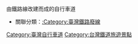 由鐵路線改建而成的自行車道
*關聯分類：[[:Category:臺灣鐵路廢線|:Category:臺灣鐵路廢線]]
[[Category:臺灣自行車道|Category:臺灣自行車道]]
[[Category:台灣鐵道旅遊景點|Category:台灣鐵道旅遊景點]]